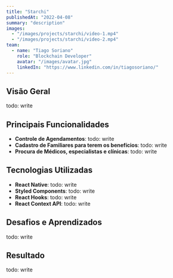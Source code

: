 ```yaml
---
title: "Starchi"
publishedAt: "2022-04-08"
summary: "description"
images:
  - "/images/projects/starchi/video-1.mp4"
  - "/images/projects/starchi/video-2.mp4"
team:
  - name: "Tiago Soriano"
    role: "Blockchain Developer"
    avatar: "/images/avatar.jpg"
    linkedIn: "https://www.linkedin.com/in/tiagosoriano/"
---
```


## Visão Geral

todo: write

## Principais Funcionalidades

- **Controle de Agendamentos**: todo: write
- **Cadastro de Familiares para terem os benefícios**: todo: write
- **Procura de Médicos, especialistas e clínicas**: todo: write

## Tecnologias Utilizadas

- **React Native**: todo: write
- **Styled Components**: todo: write
- **React Hooks**: todo: write
- **React Context API**: todo: write

## Desafios e Aprendizados

todo: write

## Resultado

todo: write
